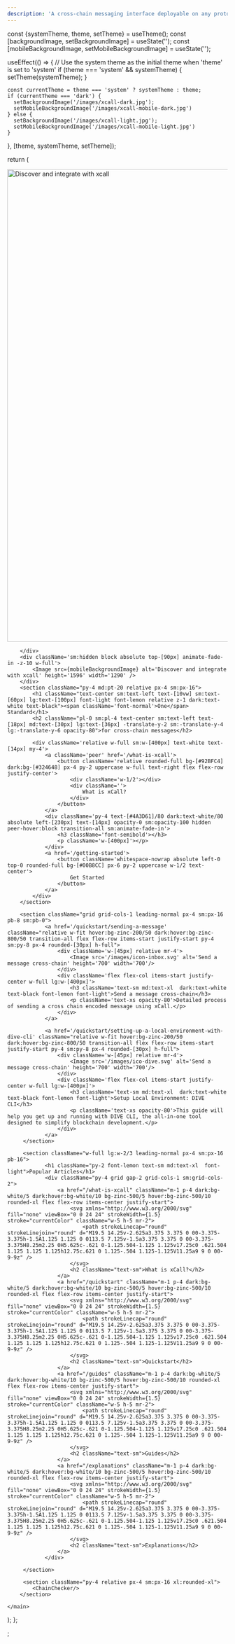 ```yaml
---
description: 'A cross-chain messaging interface deployable on any protocol'
---
```



  const {systemTheme, theme, setTheme} = useTheme();
  const [backgroundImage, setBackgroundImage] = useState('');
  const [mobileBackgroundImage, setMobileBackgroundImage] = useState('');

useEffect(() => {
// Use the system theme as the initial theme when 'theme' is set to 'system'
if (theme === 'system' && systemTheme) {
setTheme(systemTheme);
}

    const currentTheme = theme === 'system' ? systemTheme : theme;
    if (currentTheme === 'dark') {
      setBackgroundImage('/images/xcall-dark.jpg');
      setMobileBackgroundImage('/images/xcall-mobile-dark.jpg')
    } else {
      setBackgroundImage('/images/xcall-light.jpg');
      setMobileBackgroundImage('/images/xcall-mobile-light.jpg')
    }

}, [theme, systemTheme, setTheme]);

return (

<main className="font-montserrat max-w-7xl min-h-none sm:min-h-screen mx-auto space-y-0 mt-20 sm:mt-0 sm:space-y-10 dark:text-zinc-300 text-zinc-700 border dark:border-black/0 border-white/0 ">
<div className='hidden sm:block absolute top-[90px] animate-fade-in -z-10'>
    <Image src={backgroundImage} alt='Discover and integrate with xcall' height='1080' width='1920' />
</div>
<div className='sm:hidden block h-[220px]'>

        </div>
        <div className='sm:hidden block absolute top-[90px] animate-fade-in -z-10 w-full'>
            <Image src={mobileBackgroundImage} alt='Discover and integrate with xcall' height='1596' width='1290' />
        </div>
        <section className="py-4 md:pt-20 relative px-4 sm:px-16">
            <h1 className="text-center sm:text-left text-[10vw] sm:text-[60px] lg:text-[100px] font-light font-lemon relative z-1 dark:text-white text-black"><span className='font-normal'>One</span> Standard</h1>
            <h2 className="pl-0 sm:pl-4 text-center sm:text-left text-[18px] md:text-[30px] lg:text-[36px] -translate-y-2 sm:-translate-y-4 lg:-translate-y-6 opacity-80">for cross-chain messages</h2>

            <div className='relative w-full sm:w-[400px] text-white text-[14px] my-4'>
                <a className='peer' href='/what-is-xcall'>
                    <button className='relative rounded-full bg-[#92BFC4] dark:bg-[#324648] px-4 py-2 uppercase w-full text-right flex flex-row justify-center'>
                        <div className='w-1/2'></div>
                        <div className=''>
                            What is xCall?
                        </div>
                    </button>
                </a>
                <div className='py-4 text-[#4A3D61]/80 dark:text-white/80 absolute left-[230px] text-[14px] opacity-0 sm:opacity-100 hidden peer-hover:block transition-all sm:animate-fade-in'>
                    <h3 className='font-semibold'></h3>
                    <p className='w-[400px]'></p>
                </div>
                <a href='/getting-started'>
                    <button className='whitespace-nowrap absolute left-0 top-0 rounded-full bg-[#00B8CC] px-6 py-2 uppercase w-1/2 text-center'>
                        Get Started
                    </button>
                </a>
            </div>
        </section>

        <section className="grid grid-cols-1 leading-normal px-4 sm:px-16 pb-8 sm:pb-0">
                <a href='/quickstart/sending-a-message' className="relative w-fit hover:bg-zinc-200/50 dark:hover:bg-zinc-800/50 transition-all flex flex-row items-start justify-start py-4 sm:py-8 px-4 rounded-[30px] h-full">
                    <div className='w-[45px] relative mr-4'>
                        <Image src='/images/icon-inbox.svg' alt='Send a message cross-chain' height='700' width='700'/>
                    </div>
                    <div className='flex flex-col items-start justify-center w-full lg:w-[400px]'>
                        <h3 className='text-sm md:text-xl  dark:text-white text-black font-lemon font-light'>Send a message cross-chain</h3>
                        <p className='text-xs opacity-80'>Detailed process of sending a cross chain encoded message using xCall.</p>
                    </div>
                </a>

                <a href='/quickstart/setting-up-a-local-environment-with-dive-cli' className="relative w-fit hover:bg-zinc-200/50 dark:hover:bg-zinc-800/50 transition-all flex flex-row items-start justify-start py-4 sm:py-8 px-4 rounded-[30px] h-full">
                    <div className='w-[45px] relative mr-4'>
                        <Image src='/images/ico-dive.svg' alt='Send a message cross-chain' height='700' width='700'/>
                    </div>
                    <div className='flex flex-col items-start justify-center w-full lg:w-[400px]'>
                        <h3 className='text-sm md:text-xl  dark:text-white text-black font-lemon font-light'>Setup Local Environment: DIVE CLI</h3>
                        <p className='text-xs opacity-80'>This guide will help you get up and running with DIVE CLI, the all-in-one tool designed to simplify blockchain development.</p>
                    </div>
                </a>
         </section>

         <section className="w-full lg:w-2/3 leading-normal px-4 sm:px-16  pb-16">
                <h1 className="py-2 font-lemon text-sm md:text-xl  font-light">Popular Articles</h1>
                <div className="py-4 grid gap-2 grid-cols-1 sm:grid-cols-2">
                    <a href="/what-is-xcall" className="m-1 p-4 dark:bg-white/5 dark:hover:bg-white/10 bg-zinc-500/5 hover:bg-zinc-500/10 rounded-xl flex flex-row items-center justify-start">
                        <svg xmlns="http://www.w3.org/2000/svg" fill="none" viewBox="0 0 24 24" strokeWidth={1.5} stroke="currentColor" className="w-5 h-5 mr-2">
                            <path strokeLinecap="round" strokeLinejoin="round" d="M19.5 14.25v-2.625a3.375 3.375 0 00-3.375-3.375h-1.5A1.125 1.125 0 0113.5 7.125v-1.5a3.375 3.375 0 00-3.375-3.375H8.25m2.25 0H5.625c-.621 0-1.125.504-1.125 1.125v17.25c0 .621.504 1.125 1.125 1.125h12.75c.621 0 1.125-.504 1.125-1.125V11.25a9 9 0 00-9-9z" />
                        </svg>
                        <h2 className="text-sm">What is xCall?</h2>
                    </a>
                    <a href="/quickstart" className="m-1 p-4 dark:bg-white/5 dark:hover:bg-white/10 bg-zinc-500/5 hover:bg-zinc-500/10  rounded-xl flex flex-row items-center justify-start">
                        <svg xmlns="http://www.w3.org/2000/svg" fill="none" viewBox="0 0 24 24" strokeWidth={1.5} stroke="currentColor" className="w-5 h-5 mr-2">
                            <path strokeLinecap="round" strokeLinejoin="round" d="M19.5 14.25v-2.625a3.375 3.375 0 00-3.375-3.375h-1.5A1.125 1.125 0 0113.5 7.125v-1.5a3.375 3.375 0 00-3.375-3.375H8.25m2.25 0H5.625c-.621 0-1.125.504-1.125 1.125v17.25c0 .621.504 1.125 1.125 1.125h12.75c.621 0 1.125-.504 1.125-1.125V11.25a9 9 0 00-9-9z" />
                        </svg>
                        <h2 className="text-sm">Quickstart</h2>
                    </a>
                    <a href="/guides" className="m-1 p-4 dark:bg-white/5 dark:hover:bg-white/10 bg-zinc-500/5 hover:bg-zinc-500/10 rounded-xl flex flex-row items-center justify-start">
                        <svg xmlns="http://www.w3.org/2000/svg" fill="none" viewBox="0 0 24 24" strokeWidth={1.5} stroke="currentColor" className="w-5 h-5 mr-2">
                            <path strokeLinecap="round" strokeLinejoin="round" d="M19.5 14.25v-2.625a3.375 3.375 0 00-3.375-3.375h-1.5A1.125 1.125 0 0113.5 7.125v-1.5a3.375 3.375 0 00-3.375-3.375H8.25m2.25 0H5.625c-.621 0-1.125.504-1.125 1.125v17.25c0 .621.504 1.125 1.125 1.125h12.75c.621 0 1.125-.504 1.125-1.125V11.25a9 9 0 00-9-9z" />
                        </svg>
                        <h2 className="text-sm">Guides</h2>
                    </a>
                    <a href="/explanations" className="m-1 p-4 dark:bg-white/5 dark:hover:bg-white/10 bg-zinc-500/5 hover:bg-zinc-500/10 rounded-xl flex flex-row items-center justify-start">
                        <svg xmlns="http://www.w3.org/2000/svg" fill="none" viewBox="0 0 24 24" strokeWidth={1.5} stroke="currentColor" className="w-5 h-5 mr-2">
                            <path strokeLinecap="round" strokeLinejoin="round" d="M19.5 14.25v-2.625a3.375 3.375 0 00-3.375-3.375h-1.5A1.125 1.125 0 0113.5 7.125v-1.5a3.375 3.375 0 00-3.375-3.375H8.25m2.25 0H5.625c-.621 0-1.125.504-1.125 1.125v17.25c0 .621.504 1.125 1.125 1.125h12.75c.621 0 1.125-.504 1.125-1.125V11.25a9 9 0 00-9-9z" />
                        </svg>
                        <h2 className="text-sm">Explanations</h2>
                    </a>
                </div>
                
         </section>

         <section className="py-4 relative px-4 sm:px-16 xl:rounded-xl">
            <ChainChecker/>
        </section>

    </main>

);
};


;
